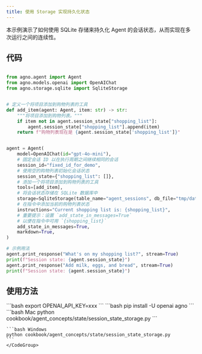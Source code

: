 ```yaml
---
title: 使用 Storage 实现持久化状态
---
```

本示例演示了如何使用 SQLite 存储来持久化 Agent 的会话状态，从而实现在多次运行之间的连续性。
## 代码

```python cookbook/agent_concepts/state/session_state_storage.py

from agno.agent import Agent
from agno.models.openai import OpenAIChat
from agno.storage.sqlite import SqliteStorage


# 定义一个将项目添加到购物列表的工具
def add_item(agent: Agent, item: str) -> str:
    """将项目添加到购物列表。"""
    if item not in agent.session_state["shopping_list"]:
        agent.session_state["shopping_list"].append(item)
    return f"购物列表现在是 {agent.session_state['shopping_list']}"


agent = Agent(
    model=OpenAIChat(id="gpt-4o-mini"),
    # 固定会话 ID 以在执行周期之间继续相同的会话
    session_id="fixed_id_for_demo",
    # 使用空的购物列表初始化会话状态
    session_state={"shopping_list": []},
    # 添加一个将项目添加到购物列表的工具
    tools=[add_item],
    # 将会话状态存储在 SQLite 数据库中
    storage=SqliteStorage(table_name="agent_sessions", db_file="tmp/data.db"),
    # 在指令中添加当前的购物列表状态
    instructions="Current shopping list is: {shopping_list}",
    # 重要提示：设置 `add_state_in_messages=True`
    # 以便在指令中可用 `{shopping_list}`
    add_state_in_messages=True,
    markdown=True,
)

# 示例用法
agent.print_response("What's on my shopping list?", stream=True)
print(f"Session state: {agent.session_state}")
agent.print_response("Add milk, eggs, and bread", stream=True)
print(f"Session state: {agent.session_state}")
```

## 使用方法

<Steps>
  <Snippet file="create-venv-step.mdx" />

  <Step title="设置你的 API 密钥">
    ```bash
    export OPENAI_API_KEY=xxx
    ```
  </Step>

  <Step title="安装库">
    ```bash
    pip install -U openai agno
    ```
  </Step>

  <Step title="运行示例">
    <CodeGroup>
    ```bash Mac
    python cookbook/agent_concepts/state/session_state_storage.py
    ```

    ```bash Windows
    python cookbook/agent_concepts/state/session_state_storage.py
    ```
    </CodeGroup>
  </Step>
</Steps>